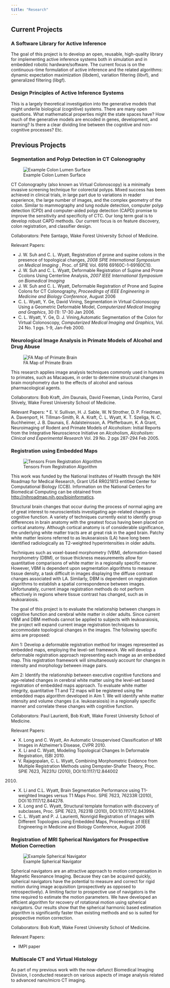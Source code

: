 ```yaml
---
title: "Research"
---
```


## Current Projects

### A Software Library for Active Inference

The goal of this project is to develop an open, reusable, high-quality library for implementing active inference systems both in simulation and in embedded robotic hardware/software. The current focus is on the continuous-time formulation of active inference and the related algorithms: dynamic expectation maximization (libdem), variation filtering (libvf), and generalized filtering (libgf).

### Design Principles of Active Inference Systems

This is a largely theoretical investigation into the generative models that might underlie biological (cognitive) systems. There are many open questions. What mathematical properties might the state spaces have? How much of the generative models are encoded in genes, development, and learning? Is there a clear dividing line between the cognitive and non-cognitive processes? Etc.

## Previous Projects

### Segmentation and Polyp Detection in CT Colonography

![Example Colon Lumen Surface](images/colon.png){ align=right }

CT Colonography (also known as Virtual Colonoscopy) is a minimally invasive screening
technique for colorectal polyps. Mixed success has been achieved in clinical trials, 
in large part due to variations in reader experience, the large number of images, and 
the complex geometry of the colon. Similar to mammography and lung nodule detection, 
computer polyp detection (CPD) and computer-aided polyp detection (CAPD) promise to 
improve the sensitivity and specificity of CTC. Our long term goal is to develop robust 
CAPD methods. Our current focus is on feature discovery, colon registration, and classifier design.

Collaborators: Pete Santago, Wake Forest University School of Medicine.

Relevant Papers:

* J. W. Suh and C. L. Wyatt, Registration of prone and supine colons in the presence of topological changes, _2008 SPIE International Symposium on Medical Imaging_ , Proc. of SPIE Vol. 6916 69160C-1-69160C10.
* J. W. Suh and C. L. Wyatt, Deformable Registration of Supine and Prone Ccolons Using Centerline Analysis, _2007 IEEE International Symposium on Biomedical Imaging_
* J. W. Suh and C. L. Wyatt, Deformable Registration of Prone and Supine Colons for CT Colonography, _Proceedings of IEEE Engineering in Medicine and Biology Conference_, August 2006
* C. L. Wyatt, Y. Ge, David Vining,  Segmentation in Virtual Colonoscopy Using a Geometric Deformable Model, _Computerized Medical Imaging and Graphics_, 30 (1): 17-30 Jan 2006.
* C. L. Wyatt, Y. Ge, D. J. Vining,Automatic Segmentation of the Colon for Virtual Colonoscopy, _Computerized Medical Imaging and Graphics_, Vol. 24 No. 1 pgs. 1-9, Jan-Feb 2000.

### Neurological Image Analysis in Primate Models of Alcohol and Drug Abuse

![FA Map of Primate Brain](images/primatefa.png){ align=right }

This research applies image analysis techniques commonly used in humans to primates,
such as Macaques, in order to determine structural changes in brain morphometry due
to the effects of alcohol and various pharmacological agents. 

Collaborators: Bob Kraft, Jim Daunais, David Freeman, Linda Porrino, Carol Shively, Wake Forest University School of Medicine.

Relevant Papers:
* E. V. Sullivan, H. J. Sable, W. N Strother, D. P. Friedman, A. Davenport, H. Tillman-Smith, R. A. Kraft, C. L. Wyatt, 
K. T. Szeliga, N. C. Buchheimer, J. B. Daunais, E. Adalsteinsson, A. Pfefferbaum, K. A Grant,
Neuroimaging of Rodent and Primate Models of Alcoholism: Initial Reports from the Integrative Neuroscience Initiative on Alcoholism, _Alcoholism: Clinical and Experimental Research_ Vol. 29 No. 2 pgs 287-294 Feb 2005.

### Registration using Embedded Maps

![Tensors From Registration Algorithm](images/REM.png){ align=right }

This work was funded by the National Institutes of Health through the NIH Roadmap for Medical Research, Grant U54 RR021813 entitled Center for Computational Biology (CCB). Information on the National Centers for Biomedical Computing can be obtained from <a href="http://nihroadmap.nih.gov/bioinformatics">http://nihroadmap.nih.gov/bioinformatics</a>.

Structural brain changes that occur during the process of normal aging are of great interest to neuroscientists investigating age-related changes in cognitive function. A variety of techniques currently exist to identify group differences in brain anatomy with the greatest focus having been placed on cortical anatomy. Although cortical anatomy is of considerable significance, the underlying white matter tracts are at great risk in the aged brain. Patchy white matter lesions referred to as leukoaraiosis (LA) have long been identified radiologically as T2-weighted hyperintensities in older adults.

Techniques such as voxel-based morphometry (VBM), deformation-based morphometry (DBM), or tissue thickness measurements allow for quantitative comparisons of white matter in a regionally specific manner. However, VBM is dependent upon segmentation algorithms to measure tissue density, a task difficult in images displaying the diffuse contrast changes associated with LA. Similarly, DBM is dependent on registration algorithms to establish a spatial correspondence between images. Unfortunately, current image registration methods do not perform effectively in regions where tissue contrast has changed, such as in leukoaraiosis.

The goal of this project is to evaluate the relationship between changes in cognitive function and cerebral white matter in older adults. Since current VBM and DBM methods cannot be applied to subjects with leukoaraiosis, the project will expand current image registration techniques to accommodate topological changes in the images. The following specific aims are proposed:

Aim 1: Develop a deformable registration method for images represented as embedded maps, employing the level-set framework. We will develop a deformable registration approach representing each image as an embedded map. This registration framework will simultaneously account for changes in intensity and morphology between image pairs.

Aim 2: Identify the relationship between executive cognitive functions and age-related changes in cerebral white matter using the level-set based registration of embedded maps approach. To evaluate white matter integrity, quantitative T1 and T2 maps will be registered using the embedded maps algorithm developed in Aim 1. We will identify white matter intensity and volume changes (i.e. leukoaraiosis) in a regionally specific manner and correlate these changes with cognitive function. 

Collaborators: Paul Laurienti, Bob Kraft, Wake Forest University School of Medicine.

Relevant Papers:

* X. Long and C. Wyatt, An Automatic Unsupervised Classification of MR Images in Alzheimer's Disease, CVPR 2010.
* X. Li and C. Wyatt, Modeling Topological Changes In Deformable Registration, ISBI 2010.
* V. Rajagopalan, C. L. Wyatt, Combining Morphometric Evidence from Multiple Registration Methods using Dempster-Shafer Theory, Proc. SPIE 7623, 76231U (2010), DOI:10.1117/12.844002
2010.
* X. Li and C.L. Wyatt, Brain Segmentation Performance using T1-weighted Images versus T1 Maps Proc. SPIE 7623, 76233R (2010), DOI:10.1117/12.844278. 
* X. Long and C. Wyatt, Structural template formation with discovery of subclasses, Proc. SPIE 7623, 76231B (2010), DOI:10.1117/12.843994.
* C. L. Wyatt and P. J. Laurienti, Nonrigid Registration of Images with Different Topologies using Embedded Maps, Proceedings of IEEE Engineering in Medicine and Biology Conference, August 2006

### Registration of MRI Spherical Navigators for Prospective Motion Correction

![Example Spherical Navigator](images/snav.png){ align=right }

Spherical navigators are an attractive approach to motion compensation 
in Magnetic Resonance Imaging. Because they can be
acquired quickly, spherical navigators have the potential to measure
and correct for rigid motion during image acquisition (prospectively
as opposed to retrospectively). A limiting factor to prospective use of
navigators is the time required to estimate the motion parameters. 
We have developed an efficient algorithm for recovery of rotational motion 
using spherical navigators. Our results show that the spherical harmonic 
based estimation algorithm is significantly faster than existing methods 
and so is suited for prospective motion correction.

Collaborators: Bob Kraft, Wake Forest University School of Medicine.

Relevant Papers:

* IMPI paper

### Multiscale CT and Virtual Histology

As part of my previous work with the now-defunct Biomedical Imaging Division, I
conducted research on various aspects of image analysis related to
advanced nano/micro CT imaging.
